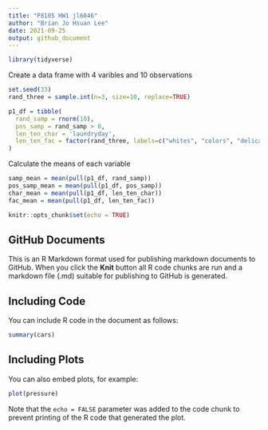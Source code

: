 ```yaml
---
title: "P8105 HW1 jl6046"
author: "Brian Jo Hsuan Lee"
date: 2021-09-25
output: github_document
---
```


```r
library(tidyverse)
```


Create a data frame with 4 varibles and 10 observations

```r
set.seed(33)
rand_three = sample.int(n=3, size=10, replace=TRUE)

p1_df = tibble(
  rand_samp = rnorm(10),
  pos_samp = rand_samp > 0,
  len_ten_char = 'laundryday',
  len_ten_fac = factor(rand_three, labels=c("whites", "colors", "delicates"))
)
```

Calculate the means of each variable

```r
samp_mean = mean(pull(p1_df, rand_samp))
pos_samp_mean = mean(pull(p1_df, pos_samp))
char_mean = mean(pull(p1_df, len_ten_char))
fac_mean = mean(pull(p1_df, len_ten_fac))
```


```r
knitr::opts_chunk$set(echo = TRUE)
```

## GitHub Documents

This is an R Markdown format used for publishing markdown documents to GitHub. When you click the **Knit** button all R code chunks are run and a markdown file (.md) suitable for publishing to GitHub is generated.

## Including Code

You can include R code in the document as follows:

```r
summary(cars)
```

## Including Plots

You can also embed plots, for example:

```r
plot(pressure)
```

Note that the `echo = FALSE` parameter was added to the code chunk to prevent printing of the R code that generated the plot.

